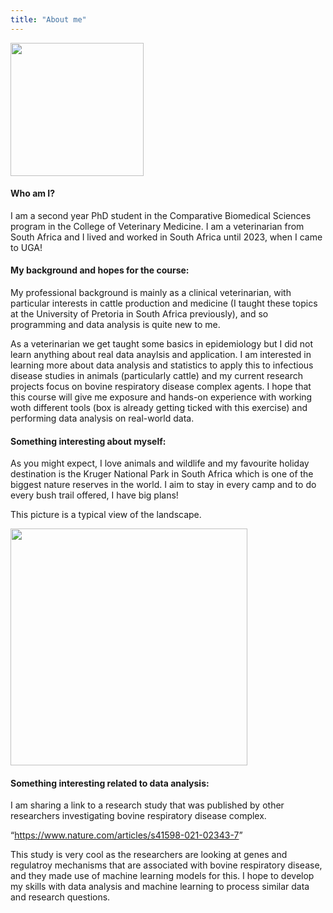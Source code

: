```yaml
---
title: "About me"
---
```


![](ssv83602_2x2.jpg){width="213"}

#### **Who am I?**

I am a second year PhD student in the Comparative Biomedical Sciences program in the College of Veterinary Medicine. I am a veterinarian from South Africa and I lived and worked in South Africa until 2023, when I came to UGA!

#### **My background and hopes for the course:**

My professional background is mainly as a clinical veterinarian, with particular interests in cattle production and medicine (I taught these topics at the University of Pretoria in South Africa previously), and so programming and data analysis is quite new to me.

As a veterinarian we get taught some basics in epidemiology but I did not learn anything about real data anaylsis and application. I am interested in learning more about data analysis and statistics to apply this to infectious disease studies in animals (particularly cattle) and my current research projects focus on bovine respiratory disease complex agents. I hope that this course will give me exposure and hands-on experience with working woth different tools (box is already getting ticked with this exercise) and performing data analysis on real-world data.

#### **Something interesting about myself:**

As you might expect, I love animals and wildlife and my favourite holiday destination is the Kruger National Park in South Africa which is one of the biggest nature reserves in the world. I aim to stay in every camp and to do every bush trail offered, I have big plans!

This picture is a typical view of the landscape.

![](Sabi_River_Kruger_National_Park_(38678759621).jpg){fig-align="center" width="379"}

#### **Something interesting related to data analysis:**

I am sharing a link to a research study that was published by other researchers investigating bovine respiratory disease complex.

"<https://www.nature.com/articles/s41598-021-02343-7>"

This study is very cool as the researchers are looking at genes and regulatroy mechanisms that are associated with bovine respiratory disease, and they made use of machine learning models for this. I hope to develop my skills with data analysis and machine learning to process similar data and research questions.
